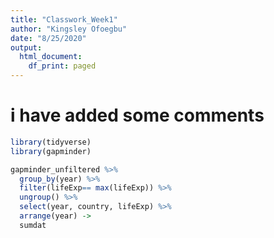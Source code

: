```yaml
---
title: "Classwork_Week1"
author: "Kingsley Ofoegbu"
date: "8/25/2020"
output:
  html_document:
    df_print: paged
---
```


# i have added some comments
```r
library(tidyverse)
library(gapminder)

gapminder_unfiltered %>%
  group_by(year) %>%
  filter(lifeExp== max(lifeExp)) %>%
  ungroup() %>%
  select(year, country, lifeExp) %>%
  arrange(year) -> 
  sumdat 
```


